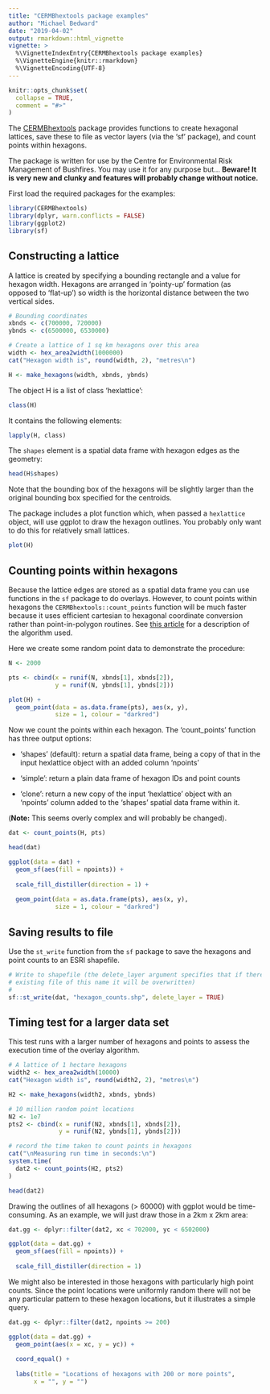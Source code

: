 ```yaml
---
title: "CERMBhextools package examples"
author: "Michael Bedward"
date: "2019-04-02"
output: rmarkdown::html_vignette
vignette: >
  %\VignetteIndexEntry{CERMBhextools package examples}
  %\VignetteEngine{knitr::rmarkdown}
  %\VignetteEncoding{UTF-8}
---
```


```r
knitr::opts_chunk$set(
  collapse = TRUE,
  comment = "#>"
)
```

The [CERMBhextools](https://github.com/mbedward/CERMBhextools) package provides functions to create hexagonal lattices, save these to file as vector layers (via the 'sf' package), and count points within hexagons.

The package is written for use by the Centre for Environmental Risk Management of Bushfires. You may use it for any purpose but... **Beware! It is very new and clunky and features will probably change without notice.**

First load the required packages for the examples:

```r

library(CERMBhextools)
library(dplyr, warn.conflicts = FALSE)
library(ggplot2)
library(sf)

```


## Constructing a lattice

A lattice is created by specifying a bounding rectangle and a value for hexagon width. Hexagons are arranged in 'pointy-up' formation (as opposed to 'flat-up') so width is the horizontal distance between the two vertical sides.

```r

# Bounding coordinates
xbnds <- c(700000, 720000)
ybnds <- c(6500000, 6530000)

# Create a lattice of 1 sq km hexagons over this area
width <- hex_area2width(1000000)
cat("Hexagon width is", round(width, 2), "metres\n")

H <- make_hexagons(width, xbnds, ybnds)

```


The object H is a list of class 'hexlattice':

```r

class(H)

```


It contains the following elements:

```r

lapply(H, class)

```


The `shapes` element is a spatial data frame with hexagon edges as the geometry:

```r

head(H$shapes)

```


Note that the bounding box of the hexagons will be slightly larger than the original bounding box specified for the centroids.

The package includes a plot function which, when passed a `hexlattice` object, will use ggplot to draw the hexagon outlines. You probably only want to do this for relatively small lattices.

```r

plot(H)

```


## Counting points within hexagons

Because the lattice edges are stored as a spatial data frame you can use functions in the `sf` package to do overlays. However, to count points within hexagons the `CERMBhextools::count_points` function will be much faster because it uses efficient cartesian to hexagonal coordinate conversion rather than point-in-polygon routines. See [this article](https://www.redblobgames.com/grids/hexagons/#pixel-to-hex) for a description of the algorithm used.


Here we create some random point data to demonstrate the procedure:

```r

N <- 2000

pts <- cbind(x = runif(N, xbnds[1], xbnds[2]),
             y = runif(N, ybnds[1], ybnds[2]))

plot(H) +
  geom_point(data = as.data.frame(pts), aes(x, y), 
             size = 1, colour = "darkred")

```


Now we count the points within each hexagon. The 'count_points' function has three output options:

  * 'shapes' (default): return a spatial data frame, being a copy of that in the input hexlattice object with an added column 'npoints'
  
  * 'simple': return a plain data frame of hexagon IDs and point counts
  
  * 'clone': return a new copy of the input 'hexlattice' object with an 'npoints' column added to the 'shapes' spatial data frame within it.
  
(**Note:** This seems overly complex and will probably be changed).

```r

dat <- count_points(H, pts)

head(dat)

```


```r

ggplot(data = dat) +
  geom_sf(aes(fill = npoints)) +
  
  scale_fill_distiller(direction = 1) +
  
  geom_point(data = as.data.frame(pts), aes(x, y), 
             size = 1, colour = "darkred")

```


## Saving results to file

Use the `st_write` function from the `sf` package to save the hexagons and point counts to an ESRI shapefile.

```r

# Write to shapefile (the delete_layer argument specifies that if there is an 
# existing file of this name it will be overwritten)
#
sf::st_write(dat, "hexagon_counts.shp", delete_layer = TRUE)

```


## Timing test for a larger data set

This test runs with a larger number of hexagons and points to assess the execution time of the overlay algorithm.

```r

# A lattice of 1 hectare hexagons
width2 <- hex_area2width(10000)
cat("Hexagon width is", round(width2, 2), "metres\n")

H2 <- make_hexagons(width2, xbnds, ybnds)

# 10 million random point locations
N2 <- 1e7
pts2 <- cbind(x = runif(N2, xbnds[1], xbnds[2]),
              y = runif(N2, ybnds[1], ybnds[2]))

# record the time taken to count points in hexagons
cat("\nMeasuring run time in seconds:\n")
system.time(
  dat2 <- count_points(H2, pts2)
)

head(dat2)

```


Drawing the outlines of all hexagons (> 60000) with ggplot would be time-consuming. As an example, we will just draw those in a 2km x 2km area:

```r

dat.gg <- dplyr::filter(dat2, xc < 702000, yc < 6502000)

ggplot(data = dat.gg) +
  geom_sf(aes(fill = npoints)) +
  
  scale_fill_distiller(direction = 1)

```


We might also be interested in those hexagons with particularly high point counts. Since the point locations were uniformly random there will not be any particular pattern to these hexagon locations, but it illustrates a simple query.

```r

dat.gg <- dplyr::filter(dat2, npoints >= 200)

ggplot(data = dat.gg) +
  geom_point(aes(x = xc, y = yc)) +
  
  coord_equal() +
  
  labs(title = "Locations of hexagons with 200 or more points",
       x = "", y = "")

```



